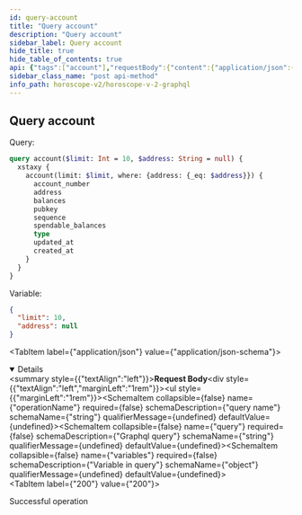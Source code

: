 ```yaml
---
id: query-account
title: "Query account"
description: "Query account"
sidebar_label: Query account
hide_title: true
hide_table_of_contents: true
api: {"tags":["account"],"requestBody":{"content":{"application/json":{"schema":{"type":"object","properties":{"operationName":{"type":"string","example":"account","description":"query name"},"query":{"type":"string","example":"query account($limit: Int = 10, $address: String = null) { xstaxy { account(limit: $limit, where: {address: {_eq: $address}}) { account_number address balances pubkey sequence spendable_balances type updated_at created_at } } }","description":"Graphql query"},"variables":{"type":"object","description":"Variable in query","example":{"limit":10,"address":null}}}}}}},"responses":{"200":{"description":"Successful operation"}},"description":"Query account","method":"post","path":"/api/v1/graphiql","servers":[{"url":"https://indexer-v2.staging.aurascan.io"},{"url":"https://horoscope-v2.aura.network"},{"url":"https://indexer-v2.dev.aurascan.io"}],"jsonRequestBodyExample":{"operationName":"account","query":"query account($limit: Int = 10, $address: String = null) { xstaxy { account(limit: $limit, where: {address: {_eq: $address}}) { account_number address balances pubkey sequence spendable_balances type updated_at created_at } } }","variables":{"limit":10,"address":null}},"info":{"title":"Horoscope v2 graphql","version":"1.0.0"},"postman":{"name":"Query account","description":{"type":"text/plain"},"url":{"path":["api","v1","graphiql"],"host":["{{baseUrl}}"],"query":[],"variable":[]},"header":[{"key":"Content-Type","value":"application/json"}],"method":"POST","body":{"mode":"raw","raw":"\"\"","options":{"raw":{"language":"json"}}}}}
sidebar_class_name: "post api-method"
info_path: horoscope-v2/horoscope-v-2-graphql
---
```



## Query account
Query:
```graphql
query account($limit: Int = 10, $address: String = null) {
  xstaxy {
    account(limit: $limit, where: {address: {_eq: $address}}) {
      account_number
      address
      balances
      pubkey
      sequence
      spendable_balances
      type
      updated_at
      created_at
    }
  }
}
```
Variable:
```json
{
  "limit": 10,
  "address": null
}
```
<MimeTabs><TabItem label={"application/json"} value={"application/json-schema"}><details style={{}} data-collapsed={false} open={true}><summary style={{"textAlign":"left"}}><strong>Request Body</strong></summary><div style={{"textAlign":"left","marginLeft":"1rem"}}></div><ul style={{"marginLeft":"1rem"}}><SchemaItem collapsible={false} name={"operationName"} required={false} schemaDescription={"query name"} schemaName={"string"} qualifierMessage={undefined} defaultValue={undefined}></SchemaItem><SchemaItem collapsible={false} name={"query"} required={false} schemaDescription={"Graphql query"} schemaName={"string"} qualifierMessage={undefined} defaultValue={undefined}></SchemaItem><SchemaItem collapsible={false} name={"variables"} required={false} schemaDescription={"Variable in query"} schemaName={"object"} qualifierMessage={undefined} defaultValue={undefined}></SchemaItem></ul></details></TabItem></MimeTabs><div><ApiTabs><TabItem label={"200"} value={"200"}><div>

Successful operation

</div><div></div></TabItem></ApiTabs></div>
      